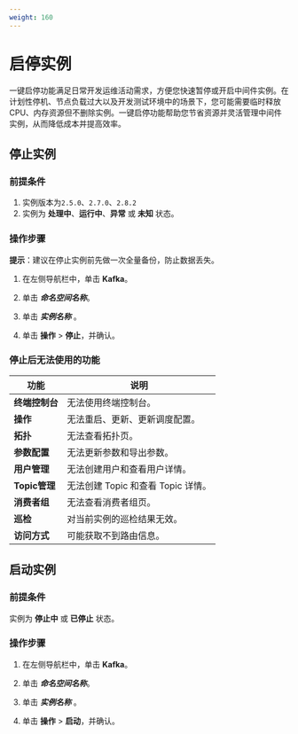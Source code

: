 ```yaml
---
weight: 160
---
```


# 启停实例

一键启停功能满足日常开发运维活动需求，方便您快速暂停或开启中间件实例。在计划性停机、节点负载过大以及开发测试环境中的场景下，您可能需要临时释放 CPU、内存资源但不删除实例。一键启停功能帮助您节省资源并灵活管理中间件实例，从而降低成本并提高效率。


## 停止实例

### 前提条件


1. 实例版本为`2.5.0`、`2.7.0`、`2.8.2`
2. 实例为 **处理中**、**运行中**、**异常** 或 **未知** 状态。

### 操作步骤

<Tabs>

<Tab label="Web Console">

**提示**：建议在停止实例前先做一次全量备份，防止数据丢失。

1. 在左侧导航栏中，单击 **Kafka**。

2. 单击 ***命名空间名称***。

3. 单击 ***实例名称*** 。

4. 单击 **操作** > **停止**，并确认。
</Tab>
</Tabs>

### 停止后无法使用的功能

| 功能 | 说明 |
| --- | --- |
|**终端控制台**| 无法使用终端控制台。 |
|**操作**| 无法重启、更新、更新调度配置。 |
|**拓扑**| 无法查看拓扑页。 |
|**参数配置**| 无法更新参数和导出参数。 |
|**用户管理**| 无法创建用户和查看用户详情。 |
|**Topic管理**| 无法创建 Topic 和查看 Topic 详情。 |
|**消费者组**| 无法查看消费者组页。 |
|**巡检**| 对当前实例的巡检结果无效。 |
|**访问方式**| 可能获取不到路由信息。 |

## 启动实例

### 前提条件

实例为 **停止中** 或 **已停止** 状态。

### 操作步骤

<Tabs>

<Tab label="Web Console">

1. 在左侧导航栏中，单击 **Kafka**。

2. 单击 ***命名空间名称***。

3. 单击 ***实例名称*** 。

4. 单击 **操作** > **启动**，并确认。
</Tab>

</Tabs>
